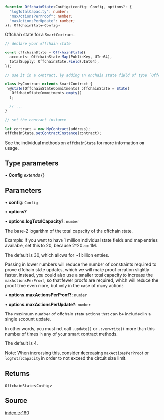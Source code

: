 ```ts
function OffchainState<Config>(config: Config, options?: {
  "logTotalCapacity": number;
  "maxActionsPerProof": number;
  "maxActionsPerUpdate": number;
}): OffchainState<Config>
```

Offchain state for a `SmartContract`.

```ts
// declare your offchain state

const offchainState = OffchainState({
  accounts: OffchainState.Map(PublicKey, UInt64),
  totalSupply: OffchainState.Field(UInt64),
});

// use it in a contract, by adding an onchain state field of type `OffchainStateCommitments`

class MyContract extends SmartContract {
 \@state(OffchainStateCommitments) offchainState = State(
   OffchainStateCommitments.empty()
  );

  // ...
}

// set the contract instance

let contract = new MyContract(address);
offchainState.setContractInstance(contract);
```

See the individual methods on `offchainState` for more information on usage.

## Type parameters

• **Config** *extends* \{\}

## Parameters

• **config**: `Config`

• **options?**

• **options.logTotalCapacity?**: `number`

The base-2 logarithm of the total capacity of the offchain state.

Example: if you want to have 1 million individual state fields and map entries available,
set this to 20, because 2^20 ~= 1M.

The default is 30, which allows for ~1 billion entries.

Passing in lower numbers will reduce the number of constraints required to prove offchain state updates,
which we will make proof creation slightly faster.
Instead, you could also use a smaller total capacity to increase the `maxActionsPerProof`, so that fewer proofs are required,
which will reduce the proof time even more, but only in the case of many actions.

• **options.maxActionsPerProof?**: `number`

• **options.maxActionsPerUpdate?**: `number`

The maximum number of offchain state actions that can be included in a single account update.

In other words, you must not call `.update()` or `.overwrite()` more than this number of times in any of your smart contract methods.

The default is 4.

Note: When increasing this, consider decreasing `maxActionsPerProof` or `logTotalCapacity` in order to not exceed the circuit size limit.

## Returns

`OffchainState`\<`Config`\>

## Source

[index.ts:160](https://github.com/o1-labs/o1js/blob/72b8e2c2b9aaba4b5c12257bdd63dfe2676a3d99/src/index.ts#L160)
